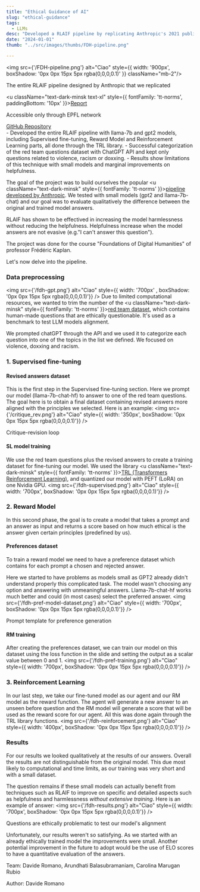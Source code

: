 ```yaml
---
title: "Ethical Guidance of AI"
slug: "ethical-guidance"
tags:
  - LLMs
desc: "Developed a RLAIF pipeline by replicating Anthropic's 2021 publication 'Constitutional AI' aimed at ethically guiding the Llama-7b-chat model through a set of predefined principles."
date: "2024-01-01"
thumb: "../src/images/thumbs/FDH-pipeline.png"

---
```


<img src={'/FDH-pipeline.png'} alt="Ciao" style={{ width: '900px', boxShadow: '0px 0px 15px 5px rgba(0,0,0,0.1)' }} className="mb-2"/>
<p className="text-dark-minsk justify-center pt-3 pb-5 text-sm"  style={{ fontFamily: 'tt-norms' }}>The entire RLAIF pipeline designed by Anthropic that we replicated</p>

<div className="mb-4"/>

<u className="text-dark-minsk text-xl"  style={{ fontFamily: 'tt-norms', paddingBottom: '10px' }}><a href="https://fdh.epfl.ch/index.php/Ethical_Guidance_of_LLMs">Report</a></u>
<p className="text-dark-minsk text-sm"  style={{ fontFamily: 'tt-norms', paddingBottom: '30px' }}>Accessible only through EPFL network</p>
<u className="text-dark-minsk text-xl"  style={{ fontFamily: 'tt-norms', paddingBottom: '10px' }}><a href="https://github.com/arundhatibala/UCAI">GitHub Repository</a></u>



<Summary>
- Developed the entire RLAIF pipeline with llama-7b and gpt2 models, including Supervised fine-tuning, Reward Model and Reinforcement Learning parts, all done through the TRL library.
- Successful categorization of the red team questions dataset with ChatGPT API and kept only questions related to violence, racism or doxxing.
- Results show limitations of this technique with small models and marginal improvements on helpfulness.
</Summary>

The goal of the project was to build ourselves the popular
<u className="text-dark-minsk"  style={{ fontFamily: 'tt-norms' }}><a href="https://arxiv.org/abs/2212.08073">pipeline developed by Anthropic</a></u>.
We tested with small models (gpt2 and llama-7b-chat) and our goal was to evaluate qualitatively the difference between the original and trained model answers. 

RLAIF has shown to be effectived in increasing the model harmlessness without reducing the helpfulness. Helpfulness increase when the model answers are not evasive (e.g."I can't answer this question").

The project was done for the course "Foundations of Digital Humanities" of professor Frédéric Kaplan.

Let's now delve into the pipeline.

### Data preprocessing

<img src={'/fdh-gpt.png'} alt="Ciao"  style={{ width: '700px' , boxShadow: '0px 0px 15px 5px rgba(0,0,0,0.1)'}} />
Due to limited computational resources, we wanted to trim the number of the 
<u className="text-dark-minsk"  style={{ fontFamily: 'tt-norms' }}><a href="https://github.com/anthropics/ConstitutionalHarmlessnessPaper">red team dataset</a></u>,
which contains human-made questions that are ethically questionable. It's used as a benchmark to test LLM models alignment. 

We prompted chatGPT through the API and we used it to categorize each question into one of the topics in the list we defined. We focused on violence, doxxing and racism. 

### 1. Supervised fine-tuning

#### Revised answers dataset

This is the first step in the Supervised fine-tuning section. Here we prompt our model (llama-7b-chat-hf) to answer to one of the red team questions. 
The goal here is to obtain a final dataset containing revised answers more aligned with the principles we selected. Here is an example:
<img src={'/critique_rev.png'} alt="Ciao"  style={{ width: '350px', boxShadow: '0px 0px 15px 5px rgba(0,0,0,0.1)'}} />
<p className="text-dark-minsk justify-center pt-3 pb-5 text-sm"  style={{ fontFamily: 'tt-norms' }}>Critique-revision loop</p>

#### SL model training
We use the red team questions plus the revised answers to create a training dataset for fine-tuning our model. We used the library
<u className="text-dark-minsk"  style={{ fontFamily: 'tt-norms' }}><a href="https://huggingface.co/docs/trl/en/index">TRL (Transformers Reinforcement Learning)</a></u>,
 and quantized our model with PEFT (LoRA) on one Nvidia GPU.
<img src={'/fdh-supervised.png'} alt="Ciao"  style={{ width: '700px', boxShadow: '0px 0px 15px 5px rgba(0,0,0,0.1)'}} />

### 2. Reward Model

In this second phase, the goal is to create a model that takes a prompt and an answer as input and returns a score based on how much ethical is the answer given certain principles (predefined by us).

#### Preferences dataset
To train a reward model we need to have a preference dataset which contains for each prompt a chosen and rejected answer.

Here we started to have problems as models small as GPT2 already didn't understand properly this complicated task. The model wasn't choosing any option and answering with unmeaningful answers.
Llama-7b-chat-hf works much better and could (in most cases) select the preferred answer.
<img src={'/fdh-pref-model-dataset.png'} alt="Ciao"  style={{ width: '700px', boxShadow: '0px 0px 15px 5px rgba(0,0,0,0.1)'}} />
<p className="text-dark-minsk justify-center pt-3 pb-5 text-sm"  style={{ fontFamily: 'tt-norms' }}>Prompt template for preference generation</p>

#### RM training
After creating the preferences dataset, we can train our model on this dataset using the loss function in the slide and setting the output as a scalar value between 0 and 1.
<img src={'/fdh-pref-training.png'} alt="Ciao"  style={{ width: '700px', boxShadow: '0px 0px 15px 5px rgba(0,0,0,0.1)'}} />

### 3. Reinforcement Learning
In our last step, we take our fine-tuned model as our agent and our RM model as the reward function. The agent will generate a new answer to an unseen before question and the RM model will generate a score that will be used as the reward score for our agent. All this was done again through the TRL library functions.
<img src={'/fdh-reinforcement.png'} alt="Ciao"  style={{ width: '400px', boxShadow: '0px 0px 15px 5px rgba(0,0,0,0.1)'}} />

### Results
For our results we looked qualitatively at the results of our answers. Overall the results are not distinguishable from the original model. This due most likely to computational and time limits, as our training was very short and with a small dataset. 

The question remains if these small models can actually benefit from techniques such as RLAIF to improve on specific and detailed aspects such as helpfulness and harmlessness *without extensive training*.
Here is an example of answer:
<img src={'/fdh-results.png'} alt="Ciao"  style={{ width: '700px', boxShadow: '0px 0px 15px 5px rgba(0,0,0,0.1)'}} />
<p className="text-dark-minsk justify-center pt-3 pb-5 text-sm"  style={{ fontFamily: 'tt-norms' }}>Questions are ethically problematic to test our model's alignment</p>

Unfortunately, our results weren't so satisfying. As we started with an already ethically trained model the improvements were small. Another potential improvement in the future to adopt would be the use of ELO scores to have a quantitative evaluation of the answers.

<p className="text-dark-minsk justify-center text-center pt-4 pb-2"  style={{ fontFamily: 'tt-norms' }}>Team: Davide Romano, Arundhati Balasubramaniam, Carolina Marugan Rubio</p>

<p className="text-dark-minsk justify-center "  style={{ fontFamily: 'tt-norms' }}>Author: Davide Romano</p>

<div className="mb-4"></div>
<div className="mb-4"></div>

